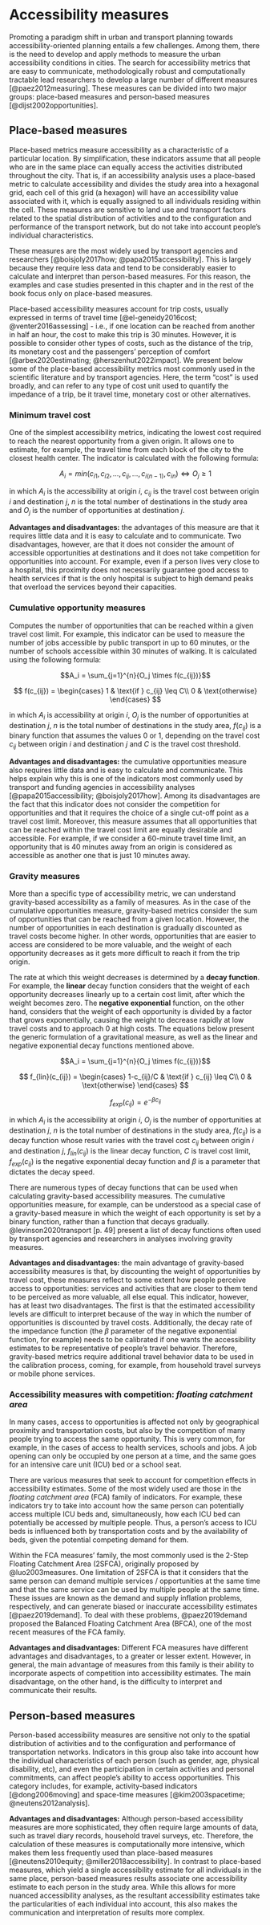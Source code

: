 # Accessibility measures

Promoting a paradigm shift in urban and transport planning towards accessibility-oriented planning entails a few challenges. Among them, there is the need to develop and apply methods to measure the urban accessibility conditions in cities. The search for accessibility metrics that are easy to communicate, methodologically robust and computationally tractable lead researchers to develop a large number of different measures [@paez2012measuring]. These measures can be divided into two major groups: place-based measures and person-based measures [@dijst2002opportunities].

## Place-based measures

Place-based metrics measure accessibility as a characteristic of a particular location. By simplification, these indicators assume that all people who are in the same place can equally access the activities distributed throughout the city. That is, if an accessibility analysis uses a place-based metric to calculate accessibility and divides the study area into a hexagonal grid, each cell of this grid (a hexagon) will have an accessibility value associated with it, which is equally assigned to all individuals residing within the cell. These measures are sensitive to land use and transport factors related to the spatial distribution of activities and to the configuration and performance of the transport network, but do not take into account people's individual characteristics.

These measures are the most widely used by transport agencies and researchers [@boisjoly2017how; @papa2015accessibility]. This is largely because they require less data and tend to be considerably easier to calculate and interpret than person-based measures. For this reason, the examples and case studies presented in this chapter and in the rest of the book focus only on place-based measures.

Place-based accessibility measures account for trip costs, usually expressed in terms of travel time [@el-geneidy2016cost; @venter2016assessing] - i.e., if one location can be reached from another in half an hour, the cost to make this trip is 30 minutes. However, it is possible to consider other types of costs, such as the distance of the trip, its monetary cost and the passengers' perception of comfort [@arbex2020estimating; @herszenhut2022impact]. We present below some of the place-based accessibility metrics most commonly used in the scientific literature and by transport agencies. Here, the term "cost" is used broadly, and can refer to any type of cost unit used to quantify the impedance of a trip, be it travel time, monetary cost or other alternatives.

### Minimum travel cost

One of the simplest accessibility metrics, indicating the lowest cost required to reach the nearest opportunity from a given origin. It allows one to estimate, for example, the travel time from each block of the city to the closest health center. The indicator is calculated with the following formula:

$$A_i = min(c_{i1}, c_{i2}, \dots, c_{ij}, \dots, c_{i(n-1)}, c_{in}) \iff O_j \geq 1$$

in which $A_i$ is the accessibility at origin $i$, $c_{ij}$ is the travel cost between origin $i$ and destination $j$, $n$ is the total number of destinations in the study area and $O_j$ is the number of opportunities at destination $j$.

**Advantages and disadvantages:** the advantages of this measure are that it requires little data and it is easy to calculate and to communicate. Two disadvantages, however, are that it does not consider the amount of accessible opportunities at destinations and it does not take competition for opportunities into account. For example, even if a person lives very close to a hospital, this proximity does not necessarily guarantee good access to health services if that is the only hospital is subject to high demand peaks that overload the services beyond their capacities.

### Cumulative opportunity measures

Computes the number of opportunities that can be reached within a given travel cost limit. For example, this indicator can be used to measure the number of jobs accessible by public transport in up to 60 minutes, or the number of schools accessible within 30 minutes of walking. It is calculated using the following formula:

$$A_i = \sum_{j=1}^{n}{O_j \times f(c_{ij})}$$

$$
f(c_{ij}) =
  \begin{cases}
	1 & \text{if } c_{ij} \leq C\\
	0 & \text{otherwise}
  \end{cases}
$$
 
in which $A_i$ is accessibility at origin $i$, $O_j$ is the number of opportunities at destination $j$, $n$ is the total number of destinations in the study area, $f(c_{ij})$ is a binary function that assumes the values 0 or 1, depending on the travel cost $c_{ij}$ between origin $i$ and destination $j$ and $C$ is the travel cost threshold.

**Advantages and disadvantages:** the cumulative opportunities measure also requires little data and is easy to calculate and communicate. This helps explain why this is one of the indicators most commonly used by transport and funding agencies in accessibility analyses [@papa2015accessibility; @boisjoly2017how]. Among its disadvantages are the fact that this indicator does not consider the competition for opportunities and that it requires the choice of a single cut-off point as a travel cost limit. Moreover, this measure assumes that all opportunities that can be reached within the travel cost limit are equally desirable and accessible. For example, if we consider a 60-minute travel time limit, an opportunity that is 40 minutes away from an origin is considered as accessible as another one that is just 10 minutes away.

### Gravity measures

More than a specific type of accessibility metric, we can understand gravity-based accessibility as a family of measures. As in the case of the cumulative opportunities measure, gravity-based metrics consider the sum of opportunities that can be reached from a given location. However, the number of opportunities in each destination is gradually discounted as travel costs become higher. In other words, opportunities that are easier to access are considered to be more valuable, and the weight of each opportunity decreases as it gets more difficult to reach it from the trip origin.

The rate at which this weight decreases is determined by a **decay function**. For example, the **linear** decay function considers that the weight of each opportunity decreases linearly up to a certain cost limit, after which the weight becomes zero. The **negative exponential** function, on the other hand, considers that the weight of each opportunity is divided by a factor that grows exponentially, causing the weight to decrease rapidly at low travel costs and to approach 0 at high costs. The equations below present the generic formulation of a gravitational measure, as well as the linear and negative exponential decay functions mentioned above.

$$A_i = \sum_{j=1}^{n}{O_j \times f(c_{ij})}$$

$$
f_{lin}(c_{ij}) =
  \begin{cases}
	1-c_{ij}/C & \text{if } c_{ij} \leq C\\
	0 & \text{otherwise}
  \end{cases}
$$

$$f_{exp}(c_{ij}) = e^{-\beta c_{ij}}$$

in which $A_i$ is the accessibility at origin $i$, $O_j$ is the number of opportunities at destination $j$, $n$ is the total number of destinations in the study area, $f(c_{ij})$ is a decay function whose result varies with the travel cost $c_{ij}$ between origin $i$ and destination $j$, $f_{lin}(c_{ij})$ is the linear decay function, $C$ is travel cost limit, $f_{exp}(c_{ij})$ is the negative exponential decay function and $\beta$ is a parameter that dictates the decay speed.

There are numerous types of decay functions that can be used when calculating gravity-based accessibility measures. The cumulative opportunities measure, for example, can be understood as a special case of a gravity-based measure in which the weight of each opportunity is set by a binary function, rather than a function that decays gradually. @levinson2020transport [p. 49] present a list of decay functions often used by transport agencies and researchers in analyses involving gravity measures.

**Advantages and disadvantages:** the main advantage of gravity-based accessibility measures is that, by discounting the weight of opportunities by travel cost, these measures reflect to some extent how people perceive access to opportunities: services and activities that are closer to them tend to be perceived as more valuable, all else equal. This indicator, however, has at least two disadvantages. The first is that the estimated accessibility levels are difficult to interpret because of the way in which the number of opportunities is discounted by travel costs. Additionally, the decay rate of the impedance function (the $\beta$ parameter of the negative exponential function, for example) needs to be calibrated if one wants the accessibility estimates to be representative of people's travel behavior. Therefore, gravity-based metrics require additional travel behavior data to be used in the calibration process, coming, for example, from household travel surveys or mobile phone services.

### Accessibility measures with competition: *floating catchment area*

In many cases, access to opportunities is affected not only by geographical proximity and transportation costs, but also by the competition of many people trying to access the same opportunity. This is very common, for example, in the cases of access to health services, schools and jobs. A job opening can only be occupied by one person at a time, and the same goes for an intensive care unit (ICU) bed or a school seat.

There are various measures that seek to account for competition effects in accessibility estimates. Some of the most widely used are those in the *floating catchment area* (FCA) family of indicators. For example, these indicators try to take into account how the same person can potentially access multiple ICU beds and, simultaneously, how each ICU bed can potentially be accessed by multiple people. Thus, a person's access to ICU beds is influenced both by transportation costs and by the availability of beds, given the potential competing demand for them.

Within the FCA measures' family, the most commonly used is the 2-Step Floating Catchment Area (2SFCA), originally proposed by @luo2003measures. One limitation of 2SFCA is that it considers that the same person can demand multiple services / opportunities at the same time and that the same service can be used by multiple people at the same time. These issues are known as the demand and supply inflation problems, respectively, and can generate biased or inaccurate accessibility estimates [@paez2019demand]. To deal with these problems, @paez2019demand proposed the Balanced Floating Catchment Area (BFCA), one of the most recent measures of the FCA family.

**Advantages and disadvantages:** Different FCA measures have different advantages and disadvantages, to a greater or lesser extent. However, in general, the main advantage of measures from this family is their ability to incorporate aspects of competition into accessibility estimates. The main disadvantage, on the other hand, is the difficulty to interpret and communicate their results.

## Person-based measures

Person-based accessibility measures are sensitive not only to the spatial distribution of activities and to the configuration and performance of transportation networks. Indicators in this group also take into account how the individual characteristics of each person (such as gender, age, physical disability, etc), and even the participation in certain activities and personal commitments, can affect people's ability to access opportunities. This category includes, for example, activity-based indicators [@dong2006moving] and space-time measures [@kim2003spacetime; @neutens2012analysis].

**Advantages and disadvantages:** Although person-based accessibility measures are more sophisticated, they often require large amounts of data, such as travel diary records, household travel surveys, etc. Therefore, the calculation of these measures is computationally more intensive, which makes them less frequently used than place-based measures [@neutens2010equity; @miller2018accessibility]. In contrast to place-based measures, which yield a single accessibility estimate for all individuals in the same place, person-based measures results associate one accessibility estimate to each person in the study area. While this allows for more nuanced accessibility analyses, as the resultant accessibility estimates take the particularities of each individual into account, this also makes the communication and interpretation of results more complex.
